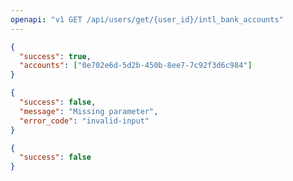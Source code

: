 ```yaml
---
openapi: "v1 GET /api/users/get/{user_id}/intl_bank_accounts"
---
```


<ResponseExample>

```json 200
{
  "success": true,
  "accounts": ["0e702e6d-5d2b-450b-8ee7-7c92f3d6c984"]
}
```

```json 400
{
  "success": false,
  "message": "Missing parameter",
  "error_code": "invalid-input"
}
```

```json 404
{
  "success": false
}
```

</ResponseExample>
